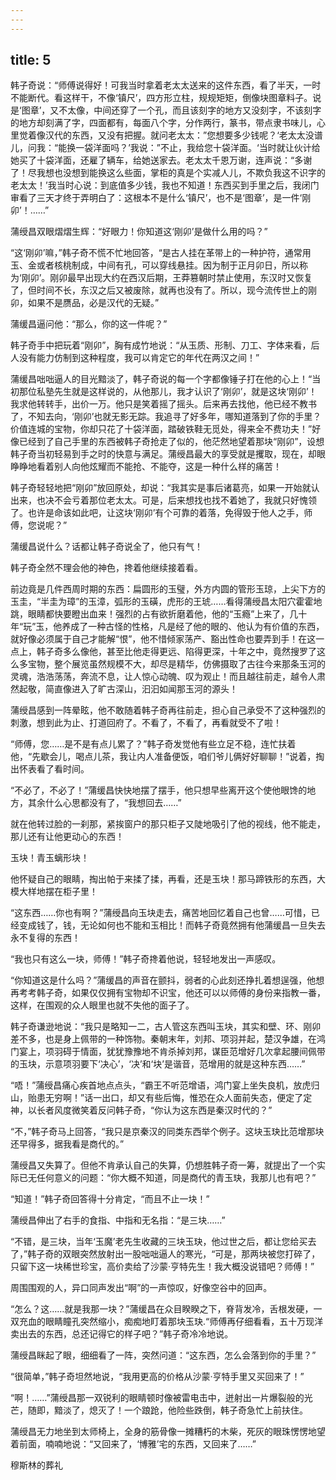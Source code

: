 ```yaml
---
---
---
```

title: 5
---



韩子奇说：“师傅说得好！可我当时拿着老太太送来的这件东西，看了半天，一时不能断代。看这样干，不像‘镇尺’，四方形立柱，规规矩矩，倒像块图章料子。说是‘图章’，又不太像，中间还穿了一个孔，而且该刻字的地方又没刻字，不该刻字的地方却刻满了字，四面都有，每面八个字，分作两行，篆书，带点隶书味儿，心里觉着像汉代的东西，又没有把握。就问老太太：”您想要多少钱呢？‘老太太没谱儿，问我：“能换一袋洋面吗？’我说：”不止，我给您十袋洋面。‘当时就让伙计给她买了十袋洋面，还雇了辆车，给她送家去。老太太千恩万谢，连声说：“多谢了！尽我想也没想到能换这么些面，掌柜的真是个实减人儿，不欺负我这不识字的老太太！’我当时心说：到底值多少钱，我也不知道！东西买到手里之后，我闭门审看了三天才终于弄明白了：这根本不是什么‘镇尺’，也不是‘图章’，是一件‘刚卯’！……”

蒲绶昌双眼熠熠生辉：“好眼力！你知道这‘刚卯’是做什么用的吗？”

“这‘刚卯’嘛，”韩子奇不慌不忙地回答，“是古人挂在革带上的一种护符，通常用玉、金或者核桃制成，中间有孔，可以穿线悬挂。因为制于正月卯日，所以称为‘刚卯’。刚卯最早出现大约在西汉后期，王莽篡朝时禁止使用，东汉时又恢复了，但时间不长，东汉之后又被废除，就再也没有了。所以，现今流传世上的刚卯，如果不是赝品，必是汉代的无疑。”

蒲缓昌逼问他：“那么，你的这一件呢？”

韩子奇手中把玩着“刚卯”，胸有成竹地说：“从玉质、形制、刀工、字体来看，后人没有能力仿制到这种程度，我可以肯定它的年代在两汉之间！”

蒲缓昌咄咄逼人的目光黯淡了，韩子奇说的每一个字都像锤子打在他的心上！“当初那位私塾先生就是这样说的，从他那儿，我才认识了‘刚卯’，就是这块‘刚卯’！我求他转转手，出价一万。他只是笑着摇了摇头。后来再去找他，他已经不教书了，不知去向，‘刚卯’也就无影无踪。我追寻了好多年，哪知道落到了你的手里？价值连城的宝物，你却只花了十袋洋面，踏破铁鞋无觅处，得来全不费功夫！”好像已经到了自己手里的东西被韩子奇抢走了似的，他茫然地望着那块“刚卯”，设想韩子奇当初轻易到手之时的快意与满足。蒲绶昌最大的享受就是攫取，现在，却眼睁睁地看着别人向他炫耀而不能抢、不能夺，这是一种什么样的痛苦！

韩子奇轻轻地把“刚卯”放回原处，却说：“我其实是事后诸葛亮，如果一开始就认出来，也决不会亏着那位老太太。可是，后来想找也找不着她了，我就只好愧领了。也许是命该如此吧，让这块‘刚卯’有个可靠的着落，免得毁于他人之手，师傅，您说呢？”

蒲缓昌说什么？话都让韩子奇说全了，他只有气！

韩子奇全然不理会他的神色，搀着他继续接着看。

前边竟是几件西周时期的东西：扁圆形的玉璧，外方内圆的管形玉琼，上尖下方的玉圭，“半圭为璋”的玉漳，弧形的玉磺，虎形的王琥……看得蒲绶昌太阳穴霍霍地跳，眼睛都快要瞪出血来！强烈的占有欲折磨着他，他的“玉瘾”上来了，几十年“玩”玉，他养成了一种古怪的性格，凡是经了他的眼的、他认为有价值的东西，就好像必须属于自己才能解“恨”，他不惜倾家荡产、豁出性命也要弄到手！在这一点上，韩子奇多么像他，甚至比他走得更远、陷得更深，十年之中，竟然搜罗了这么多宝物，整个展览虽然规模不大，却尽是精华，仿佛摄取了古往今来那条玉河的灵魂，浩浩荡荡，奔流不息，让人惊心动魄、叹为观止！而且越往前走，越令人肃然起敬，简直像进入了旷古深山，汩汩如闻那玉河的源头！

蒲绶昌感到一阵晕眩，他不敢随着韩子奇再往前走，担心自己承受不了这种强烈的刺激，想到此为止、打道回府了。不看了，不看了，再看就受不了啦！

“师傅，您……是不是有点儿累了？”韩子奇发觉他有些立足不稳，连忙扶着他，“先歇会儿，喝点儿茶，我让内人准备便饭，咱们爷儿俩好好聊聊！”说着，掏出怀表看了看时间。

“不必了，不必了！”蒲缓昌快快地摆了摆手，他只想早些离开这个使他眼馋的地方，其余什么心思都没有了，“我想回去……”

就在他转过脸的一刹那，紧挨窗户的那只柜子又陡地吸引了他的视线，他不能走，那儿还有让他更动心的东西！

玉块！青玉螭形块！

他怀疑自己的眼睛，掏出帕于来揉了揉，再看，还是玉块！那马蹄铁形的东西，大模大样地摆在柜子里！

“这东西……你也有啊？”蒲绶昌向玉块走去，痛苦地回忆着自己也曾……可惜，已经变成钱了，钱，无论如何也不能和玉相比！而韩子奇竟然拥有他蒲缓昌一旦失去永不复得的东西！

“我也只有这么一块，师傅！”韩子奇搀着他说，轻轻地发出一声感叹。

“你知道这是什么吗？”蒲缓昌的声音在颤抖，弱者的心此刻还挣扎着想逞强，他想再考考韩子奇，如果仅仅拥有宝物却不识宝，他还可以以师傅的身份来指教一番，这样，在围观的众人眼里也就不失他的面子了。

韩子奇谦逊地说：“我只是略知一二，古人管这东西叫玉块，其实和壁、环、刚卯差不多，也是身上佩带的一种饰物。秦朝末年，刘邦、项羽并起，楚汉争雄，在鸿门宴上，项羽碍于情面，犹犹豫豫地不肯杀掉刘邦，谋臣范增好几次拿起腰间佩带的玉块，示意项羽要下‘决心’，‘决’和‘块’是谐音，范增用的就是这种东西……”

“唔！”蒲绶昌痛心疾首地点点头，“霸王不听范增语，鸿门宴上坐失良机，放虎归山，贻患无穷啊！”话一出口，却又有些后悔，惟恐在众人面前失态，便定了定神，以长者风度微笑着反问韩子奇，“你认为这东西是秦汉时代的？”

“不，”韩子奇马上回答，“我只是京秦汉的同类东西举个例子。这块玉玦比范增那块还早得多，据我看是商代的。”

蒲绶昌又失算了。但他不肯承认自己的失算，仍想胜韩子奇一筹，就提出了一个实际已无任何意义的问题：“你大概不知道，同是商代的青玉玦，我那儿也有吧？”

“知道！”韩子奇回答得十分肯定，“而且不止一块！”

蒲绶昌伸出了右手的食指、中指和无名指：“是三块……”

“不错，是三块，当年‘玉魔’老先生收藏的三块玉玦，他过世之后，都让您给买去了，”韩子奇的双眼突然放射出一股咄咄逼人的寒光，“可是，那两块被您打碎了，只留下这一块稀世珍宝，高价卖给了沙蒙·亨特先生！我大概没说错吧？师傅！”

周围围观的人，异口同声发出“啊”的一声惊叹，好像空谷中的回声。

“怎么？这……就是我那一块？”蒲缓昌在众目睽睽之下，脊背发冷，舌根发硬，一双充血的眼睛瞳孔突然缩小，痴痴地盯着那块玉玦.“师傅再仔细看看，五十万现洋卖出去的东西，总还记得它的样子吧？”韩子奇冷冷地说。

蒲绶昌眯起了眼，细细看了一阵，突然问道：“这东西，怎么会落到你的手里？”

“很简单，”韩子奇坦然地说，“我用更高的价格从沙蒙·亨特手里又买回来了！”

“啊！……”蒲绶昌那一双锐利的眼睛顿时像被雷电击中，迸射出一片爆裂般的光芒，随即，黯淡了，熄灭了！一个踉跄，他险些跌倒，韩子奇急忙上前扶住。

蒲绶昌无力地坐到太师椅上，全身的筋骨像一摊糟朽的木柴，死灰的眼珠愣愣地望着前面，喃喃地说：“又回来了，‘博雅’宅的东西，又回来了……”

穆斯林的葬礼